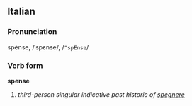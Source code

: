 ==Italian==
===Pronunciation===
spènse, /ˈspɛnse/, /<tt>"spEnse</tt>/
===Verb form===
'''spense'''

# ''third-person singular indicative past historic of [[spegnere]]''